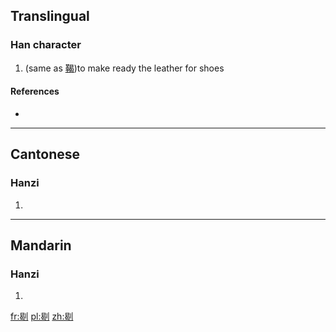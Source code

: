 ==Translingual==

===Han character===
{{Han char|rn=18|rad=刀|as=08|sn=10|four=|canj=日女中弓 (AVLN)}}

# (same as [[鞨]])to make ready the leather for shoes

====References====
* {{Han ref|kx=0141.240|hdz=10348.050|uh=34ED|ud=13549}}

----

==Cantonese==

===Hanzi===
{{yue-hanzi|jyut=|y=hot3}}

# {{defn|lang=yue|sort=刀08}}

----

==Mandarin==

===Hanzi===
{{cmn-hanzi|pin=[[hé]] ([[he2]])|wg=ho<sup>2</sup>}}

# {{defn|lang=cmn|sort=刀08}}

[[fr:㓭]]
[[pl:㓭]]
[[zh:㓭]]